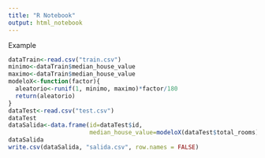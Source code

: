 ```yaml
---
title: "R Notebook"
output: html_notebook
---
```


Example


```r
dataTrain<-read.csv("train.csv")
minimo<-dataTrain$median_house_value
maximo<-dataTrain$median_house_value
modeloX<-function(factor){
  aleatorio<-runif(1, minimo, maximo)*factor/180
  return(aleatorio)
}
dataTest<-read.csv("test.csv")
dataTest 
dataSalida<-data.frame(id=dataTest$id,
                       median_house_value=modeloX(dataTest$total_rooms))
dataSalida 
write.csv(dataSalida, "salida.csv", row.names = FALSE)
```

